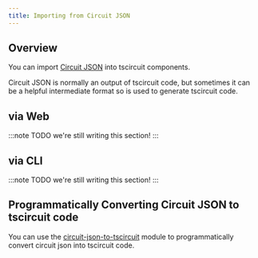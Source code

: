 ```yaml
---
title: Importing from Circuit JSON
---
```


## Overview

You can import [Circuit JSON](https://github.com/tscircuit/circuit-json) into
tscircuit components.

Circuit JSON is normally an output of tscircuit code, but sometimes it can
be a helpful intermediate format so is used to generate tscircuit code.

## via Web

:::note
TODO we're still writing this section!
:::

## via CLI

:::note
TODO we're still writing this section!
:::

## Programmatically Converting Circuit JSON to tscircuit code

You can use the [circuit-json-to-tscircuit](https://github.com/tscircuit/circuit-json-to-tscircuit)
module to programmatically convert circuit json into tscircuit code.